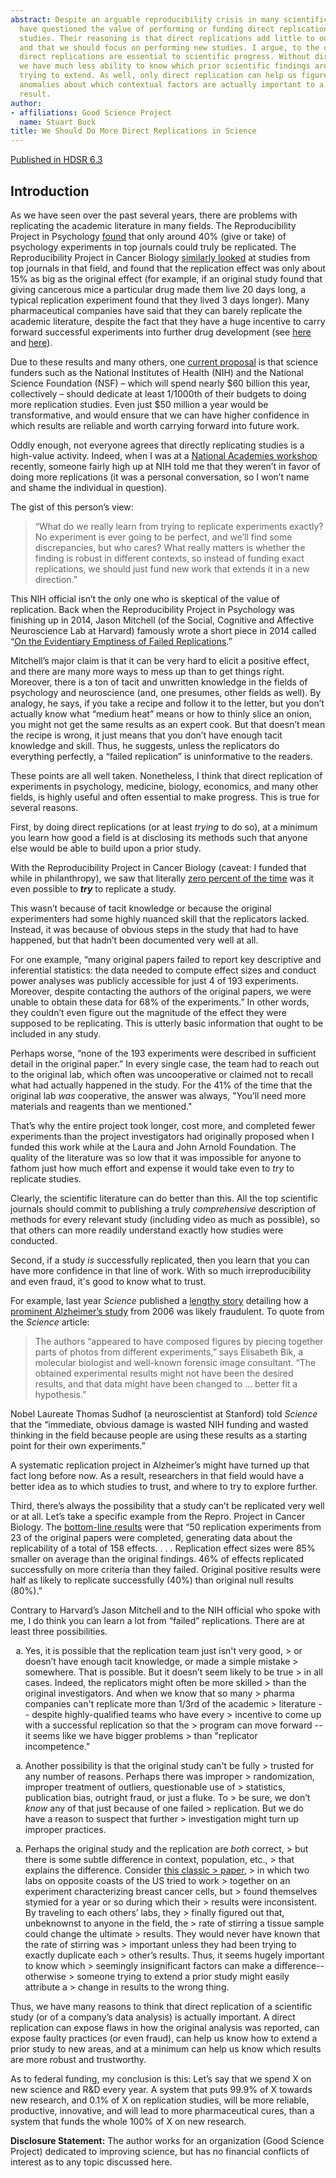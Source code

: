 ```yaml
---
abstract: Despite an arguable reproducibility crisis in many scientific fields, some
  have questioned the value of performing or funding direct replications of prior
  studies. Their reasoning is that direct replications add little to our knowledge,
  and that we should focus on performing new studies. I argue, to the contrary, that
  direct replications are essential to scientific progress. Without direct replication,
  we have much less ability to know which prior scientific findings are actually worth
  trying to extend. As well, only direct replication can help us figure out puzzling
  anomalies about which contextual factors are actually important to a given scientific
  result.
author:
- affiliations: Good Science Project
  name: Stuart Buck
title: We Should Do More Direct Replications in Science
---
```



::: {.column-margin}
[Published in HDSR 6.3](https://doi.org/10.1162/99608f92.4eccc4433)
:::

## Introduction

As we have seen over the past several years, there are problems with
replicating the academic literature in many fields. The Reproducibility
Project in Psychology
[[found]{.underline}](https://www.science.org/doi/10.1126/science.aac4716)
that only around 40% (give or take) of psychology experiments in top
journals could truly be replicated. The Reproducibility Project in
Cancer Biology [[similarly looked]{.underline}](https://www.cos.io/rpcb)
at studies from top journals in that field, and found that the
replication effect was only about 15% as big as the original effect (for
example, if an original study found that giving cancerous mice a
particular drug made them live 20 days long, a typical replication
experiment found that they lived 3 days longer). Many pharmaceutical
companies have said that they can barely replicate the academic
literature, despite the fact that they have a huge incentive to carry
forward successful experiments into further drug development (see
[[here]{.underline}](https://www.nature.com/articles/nrd3439-c1) and
[[here]{.underline}](https://www.nature.com/articles/483531a)). 

Due to these results and many others, one [[current
proposal]{.underline}](https://goodscience.substack.com/p/why-we-need-more-quality-control)
is that science funders such as the National Institutes of Health (NIH)
and the National Science Foundation (NSF) -- which will spend nearly
\$60 billion this year, collectively -- should dedicate at least
1/1000th of their budgets to doing more replication studies. Even just
\$50 million a year would be transformative, and would ensure that we
can have higher confidence in which results are reliable and worth
carrying forward into future work. 

Oddly enough, not everyone agrees that directly replicating studies is a
high-value activity. Indeed, when I was at a [[National Academies
workshop]{.underline}](https://www.nationalacademies.org/event/03-14-2023/experimentation-in-federal-funding)
recently, someone fairly high up at NIH told me that they weren't in
favor of doing more replications (it was a personal conversation, so I
won't name and shame the individual in question). 

The gist of this person's view:

> "What do we really learn from trying to replicate experiments exactly?
> No experiment is ever going to be perfect, and we'll find some
> discrepancies, but who cares? What really matters is whether the
> finding is robust in different contexts, so instead of funding exact
> replications, we should just fund new work that extends it in a new
> direction." 

This NIH official isn't the only one who is skeptical of the value of
replication. Back when the Reproducibility Project in Psychology was
finishing up in 2014, Jason Mitchell (of the Social, Cognitive and
Affective Neuroscience Lab at Harvard) famously wrote a short piece in
2014 called "[[On the Evidentiary Emptiness of Failed
Replications]{.underline}](https://bpb-us-e1.wpmucdn.com/websites.harvard.edu/dist/2/77/files/2022/05/Mitchell_failed_science_2014.pdf)." 

Mitchell's major claim is that it can be very hard to elicit a positive
effect, and there are many more ways to mess up than to get things
right. Moreover, there is a ton of tacit and unwritten knowledge in the
fields of psychology and neuroscience (and, one presumes, other fields
as well). By analogy, he says, if you take a recipe and follow it to the
letter, but you don't actually know what "medium heat" means or how to
thinly slice an onion, you might not get the same results as an expert
cook. But that doesn't mean the recipe is wrong, it just means that you
don't have enough tacit knowledge and skill. Thus, he suggests, unless
the replicators do everything perfectly, a "failed replication" is
uninformative to the readers. 

These points are all well taken. Nonetheless, I think that direct
replication of experiments in psychology, medicine, biology, economics,
and many other fields, is highly useful and often essential to make
progress. This is true for several reasons. 

First, by doing direct replications (or at least *trying* to do so), at
a minimum you learn how good a field is at disclosing its methods such
that anyone else would be able to build upon a prior study. 

With the Reproducibility Project in Cancer Biology (caveat: I funded
that while in philanthropy), we saw that literally [[zero percent of the
time]{.underline}](https://elifesciences.org/articles/67995) was it even
possible to ***try*** to replicate a study. 

This wasn't because of tacit knowledge or because the original
experimenters had some highly nuanced skill that the replicators lacked.
Instead, it was because of obvious steps in the study that had to have
happened, but that hadn't been documented very well at all. 

For one example, "many original papers failed to report key descriptive
and inferential statistics: the data needed to compute effect sizes and
conduct power analyses was publicly accessible for just 4 of 193
experiments. Moreover, despite contacting the authors of the original
papers, we were unable to obtain these data for 68% of the experiments."
In other words, they couldn't even figure out the magnitude of the
effect they were supposed to be replicating. This is utterly basic
information that ought to be included in any study.

Perhaps worse, "none of the 193 experiments were described in sufficient
detail in the original paper." In every single case, the team had to
reach out to the original lab, which often was uncooperative or claimed
not to recall what had actually happened in the study. For the 41% of
the time that the original lab *was* cooperative, the answer was always,
\"You'll need more materials and reagents than we mentioned.\" 

That's why the entire project took longer, cost more, and completed
fewer experiments than the project investigators had originally proposed
when I funded this work while at the Laura and John Arnold Foundation.
The quality of the literature was so low that it was impossible for
anyone to fathom just how much effort and expense it would take even to
*try* to replicate studies.

Clearly, the scientific literature can do better than this. All the top
scientific journals should commit to publishing a truly *comprehensive*
description of methods for every relevant study (including video as much
as possible), so that others can more readily understand exactly how
studies were conducted. 

Second, if a study *is* successfully replicated, then you learn that you
can have more confidence in that line of work. With so much
irreproducibility and even fraud, it\'s good to know what to trust. 

For example, last year *Science* published a [[lengthy
story]{.underline}](https://www.science.org/content/article/potential-fabrication-research-images-threatens-key-theory-alzheimers-disease)
detailing how a [[prominent Alzheimer's
study]{.underline}](https://www.nature.com/articles/nature04533) from
2006 was likely fraudulent. To quote from the *Science* article: 

> The authors "appeared to have composed figures by piecing together
> parts of photos from different experiments," says Elisabeth Bik, a
> molecular biologist and well-known forensic image consultant. "The
> obtained experimental results might not have been the desired results,
> and that data might have been changed to ... better fit a hypothesis."

Nobel Laureate Thomas Sudhof (a neuroscientist at Stanford) told
*Science* that the "immediate, obvious damage is wasted NIH funding and
wasted thinking in the field because people are using these results as a
starting point for their own experiments." 

A systematic replication project in Alzheimer's might have turned up
that fact long before now. As a result, researchers in that field would
have a better idea as to which studies to trust, and where to try to
explore further. 

Third, there's always the possibility that a study can't be replicated
very well or at all. Let's take a specific example from the Repro.
Project in Cancer Biology. The [[bottom-line
results]{.underline}](https://www.cos.io/rpcb) were that "50 replication
experiments from 23 of the original papers were completed, generating
data about the replicability of a total of 158 effects. . . .
Replication effect sizes were 85% smaller on average than the original
findings. 46% of effects replicated successfully on more criteria than
they failed. Original positive results were half as likely to replicate
successfully (40%) than original null results (80%)."

Contrary to Harvard's Jason Mitchell and to the NIH official who spoke
with me, I do think you can learn a lot from "failed" replications.
There are at least three possibilities.

a.  Yes, it is possible that the replication team just isn\'t very good,
    > or doesn't have enough tacit knowledge, or made a simple mistake
    > somewhere. That is possible. But it doesn't seem likely to be true
    > in all cases. Indeed, the replicators might often be more skilled
    > than the original investigators. And when we know that so many
    > pharma companies can\'t replicate more than 1/3rd of the academic
    > literature \-- despite highly-qualified teams who have every
    > incentive to come up with a successful replication so that the
    > program can move forward \-- it seems like we have bigger problems
    > than \"replicator incompetence.\" 

```{=html}
<!-- -->
```
a.  Another possibility is that the original study can\'t be fully
    > trusted for any number of reasons. Perhaps there was improper
    > randomization, improper treatment of outliers, questionable use of
    > statistics, publication bias, outright fraud, or just a fluke. To
    > be sure, we don't *know* any of that just because of one failed
    > replication. But we do have a reason to suspect that further
    > investigation might turn up improper practices. 

```{=html}
<!-- -->
```
a.  Perhaps the original study and the replication are *both* correct,
    > but there is some subtle difference in context, population, etc.,
    > that explains the difference. Consider [[this classic
    > paper]{.underline}](https://www.cell.com/cell-reports/fulltext/S2211-1247(14)00121-1?_returnURL=https%3A%2F%2Flinkinghub.elsevier.com%2Fretrieve%2Fpii%2FS2211124714001211%3Fshowall%3Dtrue#supplementaryMaterial),
    > in which two labs on opposite coasts of the US tried to work
    > together on an experiment characterizing breast cancer cells, but
    > found themselves stymied for a year or so during which their
    > results were inconsistent. By traveling to each others' labs, they
    > finally figured out that, unbeknownst to anyone in the field, the
    > rate of stirring a tissue sample could change the ultimate
    > results. They would never have known that the rate of stirring was
    > important unless they had been trying to exactly duplicate each
    > other's results. Thus, it seems hugely important to know which
    > seemingly insignificant factors can make a difference\--otherwise
    > someone trying to extend a prior study might easily attribute a
    > change in results to the wrong thing. 

Thus, we have many reasons to think that direct replication of a
scientific study (or of a company's data analysis) is actually
important. A direct replication can expose flaws in how the original
analysis was reported, can expose faulty practices (or even fraud), can
help us know how to extend a prior study to new areas, and at a minimum
can help us know which results are more robust and trustworthy.

As to federal funding, my conclusion is this: Let's say that we spend X
on new science and R&D every year. A system that puts 99.9% of X towards
new research, and 0.1% of X on replication studies, will be more
reliable, productive, innovative, and will lead to more pharmaceutical
cures, than a system that funds the whole 100% of X on new research.

**Disclosure Statement:** The author works for an organization (Good
Science Project) dedicated to improving science, but has no financial
conflicts of interest as to any topic discussed here.